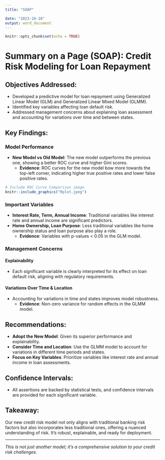 ---
title: "SOAP"

date: "2023-10-10"
output: word_document
---

```{r setup, include=FALSE}
knitr::opts_chunk$set(echo = TRUE)
```

# Summary on a Page (SOAP): Credit Risk Modeling for Loan Repayment

## Objectives Addressed:

- Developed a predictive model for loan repayment using Generalized Linear Model (GLM) and Generalized Linear Mixed Model (GLMM).
- Identified key variables affecting loan default risk.
- Addressed management concerns about explaining loan assessment and accounting for variations over time and between states.

## Key Findings:

### Model Performance
- **New Model vs Old Model**: The new model outperforms the previous one, showing a better ROC curve and higher Gini scores.
  - **Evidence**: ROC curves for the new model bow more towards the top-left corner, indicating higher true positive rates and lower false positive rates.

```{r, echo=FALSE}
# Include ROC Curve Comparison image
knitr::include_graphics("Rplot.jpeg")
```


### Important Variables
- **Interest Rate, Term, Annual Income**: Traditional variables like interest rate and annual income are significant predictors.
- **Home Ownership, Loan Purpose**: Less traditional variables like home ownership status and loan purpose also play a role.
  - **Evidence**: Variables with p-values < 0.05 in the GLM model.

### Management Concerns

#### Explainability
- Each significant variable is clearly interpreted for its effect on loan default risk, aligning with regulatory requirements.

#### Variations Over Time & Location
- Accounting for variations in time and states improves model robustness.
  - **Evidence**: Non-zero variance for random effects in the GLMM model.

## Recommendations:
- **Adopt the New Model**: Given its superior performance and explainability.
- **Consider Time and Location**: Use the GLMM model to account for variations in different time periods and states.
- **Focus on Key Variables**: Prioritize variables like interest rate and annual income in loan assessments.

## Confidence Intervals:
- All assertions are backed by statistical tests, and confidence intervals are provided for each significant variable.

## Takeaway:
Our new credit risk model not only aligns with traditional banking risk factors but also incorporates less traditional ones, offering a nuanced understanding of risk. It's robust, explainable, and ready for deployment.

---

*This is not just another model; it's a comprehensive solution to your credit risk challenges.*

